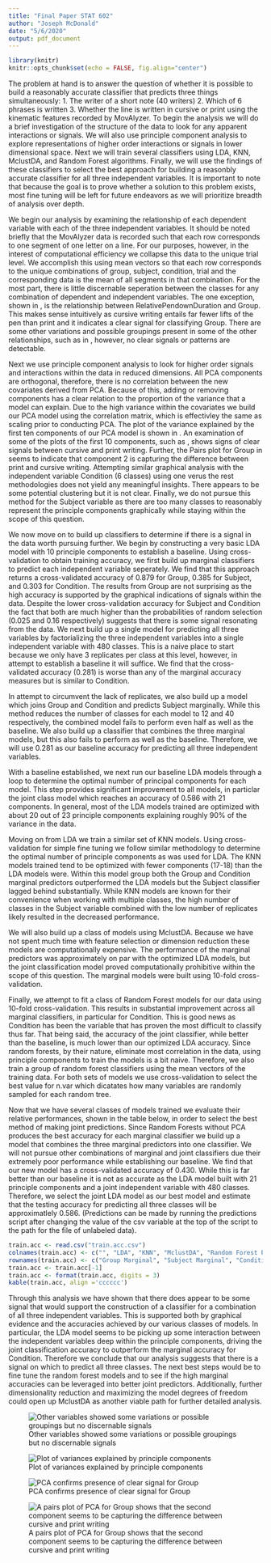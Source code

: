 ---
title: "Final Paper STAT 602"
author: "Joseph McDonald"
date: "5/6/2020"
output: pdf_document
---

```{r, include=FALSE, echo=FALSE}
library(knitr)
knitr::opts_chunk$set(echo = FALSE, fig.align="center")
```


\newpage
\setlength\parindent{24pt}

The problem at hand is to answer the question of whether it is possible to build a reasonably accurate classifier that predicts three things simultaneously: 1. The writer of a short note (40 writers) 2. Which of 6 phrases is written 3. Whether the line is written in cursive or print using the kinematic features recorded by MovAlyzer. To begin the analysis we will do a brief investigation of the structure of the data to look for any apparent interactions or signals. We will also use principle component analysis to explore representations of higher order interactions or signals in lower dimensional space. Next we will train several classifiers using LDA, KNN, MclustDA, and Random Forest algorithms. Finally, we will use the findings of these classifiers to select the best approach for building a reasonbly accurate classifier for all three independent variables. It is important to note that because the goal is to prove whether a solution to this problem exists, most fine tuning will be left for future endeavors as we will prioritize breadth of analysis over depth.
  
We begin our analysis by examining the relationship of each dependent variable with each of the three independent variables. It should be noted briefly that the MovAlyzer data is recorded such that each row corresponds to one segment of one letter on a line. For our purposes, however, in the interest of computational efficiency we collapse this data to the unique trial level. We accomplish this using mean vectors so that each row corresponds to the unique combinations of group, subject, condition, trial and the corresponding data is the mean of all segments in that combination. For the most part, there is little discernable seperation between the classes for any combination of dependent and independent variables. The one exception, shown in \textbf{Figure 1}, is the relationship between RelativePendownDuration and Group. This makes sense intuitively as cursive writing entails far fewer lifts of the pen than print and it indicates a clear signal for classifying Group. There are some other variations and possible groupings present in some of the other relationships, such as in \textbf{Figure 2}, however, no clear signals or patterns are detectable.
  
Next we use principle component analysis to look for higher order signals and interactions within the data in reduced dimensions. All PCA components are orthogonal, therefore, there is no correlation between the new covariates derived from PCA. Because of this, adding or removing components has a clear relation to the proportion of the variance that a model can explain. Due to the high variance within the covariates we build our PCA model using the correlation matrix, which is effectivley the same as scaling prior to conducting PCA. The plot of the variance explained by the first ten components of our PCA model is shown in \textbf{Figure 3}. An examination of some of the plots of the first 10 components, such as \textbf{Figure 4}, shows signs of clear signals between cursive and print writing. Further, the Pairs plot for Group in \textbf{Figure 5} seems to indicate that component 2 is capturing the difference between print and cursive writing. Attempting similar graphical analysis with the independent variable Condition (6 classes) using one verus the rest methodologies does not yield any meaningful insights. There appears to be some potential clustering but it is not clear. Finally, we do not pursue this method for the Subject variable as there are too many classes to reasonably represent the principle components graphically while staying within the scope of this question.
  
We now move on to build up classifiers to determine if there is a signal in the data worth pursuing further. We begin by constructing a very basic LDA model with 10 principle components to establish a baseline. Using cross-validation to obtain training accuracy, we first build up marginal classifiers to predict each independent variable seperately. We find that this approach returns a cross-validated accuracy of 0.879 for Group, 0.385 for Subject, and 0.303 for Condition. The results from Group are not surprising as the high accuracy is supported by the graphical indications of signals within the data. Despite the lower cross-validation accuracy for Subject and Condition the fact that both are much higher than the probabilities of random selection (0.025 and 0.16 respectively) suggests that there is some signal resonating from the data. We next build up a single model for predicting all three variables by factorializing the three independent variables into a single independent variable with 480 classes. This is a naive place to start because we only have 3 replicates per class at this level, however, in attempt to establish a baseline it will suffice. We find that the cross-validated accuracy (0.281) is worse than any of the marginal accuracy measures but is similar to Condition.
  
In attempt to circumvent the lack of replicates, we also build up a model which joins Group and Condition and predicts Subject marginally. While this method reduces the number of classes for each model to 12 and 40 respectively, the combined model fails to perform even half as well as the baseline. We also build up a classifier that combines the three marginal models, but this also fails to perform as well as the baseline. Therefore, we will use 0.281 as our baseline accuracy for predicting all three independent variables. 
  
With a baseline established, we next run our baseline LDA models through a loop to determine the optimal number of principal components for each model. This step provides significant improvement to all models, in particlar the joint class model which reaches an accuracy of 0.586 with 21 components. In general, most of the LDA models trained are optimized with about 20 out of 23 principle components explaining roughly 90% of the variance in the data.
  
Moving on from LDA we train a similar set of KNN models. Using cross-validation for simple fine tuning we follow similar methodology to determine the optimal number of principle components as was used for LDA. The KNN models trained tend to be optimized with fewer components (17-18) than the LDA models were. Within this model group both the Group and Condition marginal predictors outperformed the LDA models but the Subject classifier lagged behind substantially. While KNN models are known for their convenience when working with multiple classes, the high number of classes in the Subject variable combined with the low number of replicates likely resulted in the decreased performance.
  
We will also build up a class of models using MclustDA. Because we have not spent much time with feature selection or dimension reduction these models are computationally expensive. The performance of the marginal predictors was approximately on par with the optimized LDA models, but the joint classification model proved computationally prohibitive within the scope of this question. The marginal models were built using 10-fold cross-validation.
  
Finally, we attempt to fit a class of Random Forest models for our data using 10-fold cross-validation. This results in substantial improvement across all marginal classifiers, in particular for Condition. This is good news as Condition has been the variable that has proven the most difficult to classify thus far. That being said, the accuracy of the joint classifier, while better than the baseline, is much lower than our optimized LDA accuracy. Since random forests, by their nature, eliminate most correlation in the data, using principle components to train the models is a bit naive. Therefore, we also train a group of random forest classifiers using the mean vectors of the training data. For both sets of models we use cross-validation to select the best value for n.var which dicatates how many variables are randomly sampled for each random tree.
  
Now that we have several classes of models trained we evaluate their relative performances, shown in the table below, in order to select the best method of making joint predictions. Since Random Forests without PCA produces the best accuracy for each marginal classifier we build up a model that combines the three marginal predictors into one classifier. We will not pursue other combinations of marginal and joint classifiers due their extremely poor performance while establishing our baseline. We find that our new model has a cross-validated accuracy of 0.430. While this is far better than our baseline it is not as accurate as the LDA model built with 21 principle components and a joint independent variable with 480 classes. Therefore, we select the joint LDA model as our best model and estimate that the testing accuracy for predicting all three classes will be approximatlely 0.586. (Predictions can be made by running the predictions script after changing the value of the csv variable at the top of the script to the path for the file of unlabeled data).

```{r, echo=FALSE}
train.acc <- read.csv("train.acc.csv")
colnames(train.acc) <- c("", "LDA", "KNN", "MclustDA", "Random Forest PCA", "Random Forest")
rownames(train.acc) <- c("Group Marginal", "Subject Marginal", "Condition Marginal", "Joint classes")
train.acc <- train.acc[-1]
train.acc <- format(train.acc, digits = 3)
kable(train.acc, align ='cccccc')
```

  Through this analysis we have shown that there does appear to be some signal that would support the construction of a classifier for a combination of all three independent variables. This is supported both by graphical evidence and the accuracies achieved by our various classes of models. In particular, the LDA model seems to be picking up some interaction between the independent variables deep within the principle components, driving the joint classification accuracy to outperform the marginal accuracy for Condition. Therefore we conclude that our analysis suggests that there is a signal on which to predict all three classes. The next best steps would be to fine tune the random forest models and to see if the high marginal accuracies can be leveraged into better joint predictors. Additionally, further dimensionality reduction and maximizing the model degrees of freedom could open up MclustDA as another viable path for further detailed analysis.

\newpage

\begin{center}
\large\textbf{Appendix}
\end{center}

\begin{figure}[h]
  \includegraphics{boxplot.group.1.png}
  \caption{RelativePenDownDuration is the only single variable to show clear seperation within Group}
\end{figure}


![Other variables showed some variations or possible groupings but no discernable signals](boxplot.subject.png)

![Plot of variances explained by principle components](pcaplot.png)

![PCA confirms presence of clear signal for Group](pcagroup.png)

![A pairs plot of PCA for Group shows that the second component seems to be capturing the difference between cursive and print writing](pcapairs.png)





